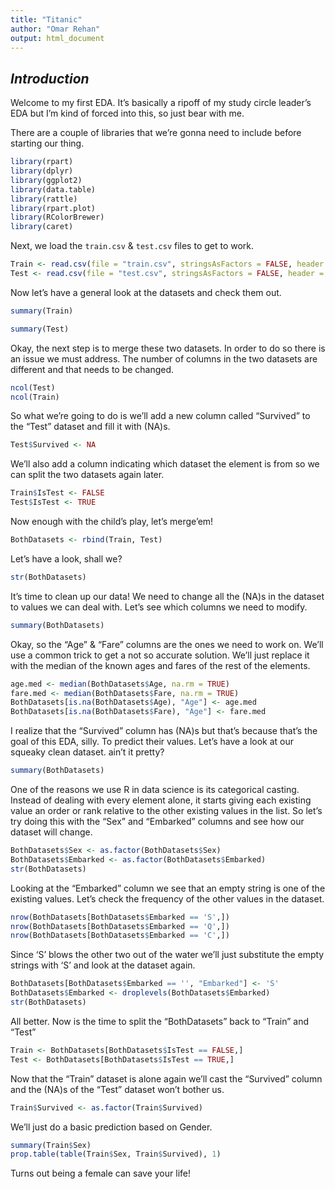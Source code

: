 ```yaml
---
title: "Titanic"
author: "Omar Rehan"
output: html_document
---
```


## *Introduction*

Welcome to my first EDA. It's basically a ripoff of my study circle leader's EDA but I'm kind of forced into this, so just bear with me.

There are a couple of libraries that we're gonna need to include before starting our thing.

```r
library(rpart)
library(dplyr)
library(ggplot2)
library(data.table)
library(rattle)
library(rpart.plot)
library(RColorBrewer)
library(caret)
```


Next, we load the `train.csv` & `test.csv` files to get to work.

```r
Train <- read.csv(file = "train.csv", stringsAsFactors = FALSE, header = TRUE)
Test <- read.csv(file = "test.csv", stringsAsFactors = FALSE, header = TRUE)
```


Now let's have a general look at the datasets and check them out.


```r
summary(Train)
```


```r
summary(Test)
```


Okay, the next step is to merge these two datasets. In order to do so there is an issue we must address. The number of columns in the two datasets are different and that needs to be changed.

```r
ncol(Test)
ncol(Train)
```


So what we're going to do is we'll add a new column called "Survived" to the "Test" dataset and fill it with (NA)s.

```r
Test$Survived <- NA
```

We'll also add a column indicating which dataset the element is from so we can split the two datasets again later.

```r
Train$IsTest <- FALSE
Test$IsTest <- TRUE
```


Now enough with the child's play, let's merge'em!

```r
BothDatasets <- rbind(Train, Test)
```


Let's have a look, shall we?

```r
str(BothDatasets)
```


It's time to clean up our data! We need to change all the (NA)s in the dataset to values we can deal with. Let's see which columns we need to modify.

```r
summary(BothDatasets)
```

Okay, so the "Age" & "Fare" columns are the ones we need to work on.
We'll use a common trick to get a not so accurate solution. We'll just replace it with the median of the known ages and fares of the rest of the elements.

```r
age.med <- median(BothDatasets$Age, na.rm = TRUE)
fare.med <- median(BothDatasets$Fare, na.rm = TRUE)
BothDatasets[is.na(BothDatasets$Age), "Age"] <- age.med
BothDatasets[is.na(BothDatasets$Fare), "Age"] <- fare.med
```


I realize that the "Survived" column has (NA)s but that's because that's the goal of this EDA, silly. To predict their values.
Let's have a look at our squeaky clean dataset. ain't it pretty?

```r
summary(BothDatasets)
```

One of the reasons we use R in data science is its categorical casting. Instead of dealing with every element alone, it starts giving each existing value an order or rank relative to the other existing values in the list. So let's try doing this with the "Sex" and "Embarked" columns and see how our dataset will change.

```r
BothDatasets$Sex <- as.factor(BothDatasets$Sex)
BothDatasets$Embarked <- as.factor(BothDatasets$Embarked)
str(BothDatasets)
```

Looking at the "Embarked" column we see that an empty string is one of the existing values. Let's check the frequency of the other values in the dataset.

```r
nrow(BothDatasets[BothDatasets$Embarked == 'S',])
nrow(BothDatasets[BothDatasets$Embarked == 'Q',])
nrow(BothDatasets[BothDatasets$Embarked == 'C',])
```

Since 'S' blows the other two out of the water we'll just substitute the empty strings with 'S' and look at the dataset again.

```r
BothDatasets[BothDatasets$Embarked == '', "Embarked"] <- 'S'
BothDatasets$Embarked <- droplevels(BothDatasets$Embarked)
str(BothDatasets)
```


All better. Now is the time to split the "BothDatasets" back to "Train" and "Test"

```r
Train <- BothDatasets[BothDatasets$IsTest == FALSE,]
Test <- BothDatasets[BothDatasets$IsTest == TRUE,]
```


Now that the "Train" dataset is alone again we'll cast the "Survived" column and the (NA)s of the "Test" dataset won't bother us.


```r
Train$Survived <- as.factor(Train$Survived)
```



We'll just do a basic prediction based on Gender. 

```r
summary(Train$Sex)
prop.table(table(Train$Sex, Train$Survived), 1)
```

Turns out being a female can save your life!